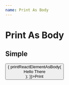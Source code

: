 ```yaml
---
name: Print As Body
---
```



# Print As Body

## Simple

<Playground>
    <button onClick={() => {
        printReactElementAsBody(<div>Hello There</div>);
    }}>Print</button>
</Playground>
